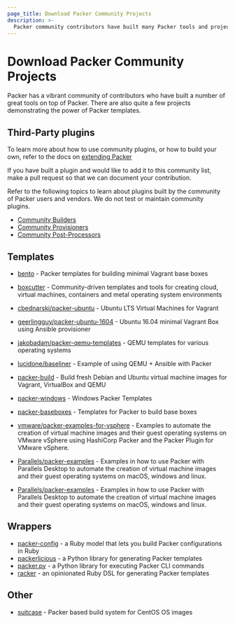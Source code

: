 ```yaml
---
page_title: Download Packer Community Projects
description: >-
  Packer community contributors have built many Packer tools and projects that demonstrate Packer templates. Learn about Packer community projects you can download.
---
```


# Download Packer Community Projects

Packer has a vibrant community of contributors who have built a number of great
tools on top of Packer. There are also quite a few projects demonstrating the
power of Packer templates.

## Third-Party plugins

To learn more about how to use community plugins, or how to build your own,
refer to the docs on [extending Packer](/packer/docs/plugins/install)

If you have built a plugin and would like to add it to this community list,
make a pull request so that we can document your contribution.

Refer to the following topics to learn about plugins built by the community of Packer users and
vendors. We do not test or maintain community plugins.


- [Community Builders](/packer/docs/builders/community-supported) 
- [Community Provisioners](/packer/docs/provisioners/community-supported)
- [Community Post-Processors](/packer/docs/post-processors/community-supported)


## Templates

- [bento](https://github.com/chef/bento) - Packer templates for building minimal
  Vagrant base boxes

- [boxcutter](https://github.com/boxcutter) - Community-driven templates and
  tools for creating cloud, virtual machines, containers and metal operating
  system environments

- [cbednarski/packer-ubuntu](https://github.com/cbednarski/packer-ubuntu) -
  Ubuntu LTS Virtual Machines for Vagrant

- [geerlingguy/packer-ubuntu-1604](https://github.com/geerlingguy/packer-ubuntu-1604)
  \- Ubuntu 16.04 minimal Vagrant Box using Ansible provisioner

- [jakobadam/packer-qemu-templates](https://github.com/jakobadam/packer-qemu-templates)
  \- QEMU templates for various operating systems

- [lucidone/baseliner](https://git.sr.ht/~lucidone/baseliner) - Example of using
  QEMU + Ansible with Packer

- [packer-build](https://github.com/tylert/packer-build) - Build fresh Debian
  and Ubuntu virtual machine images for Vagrant, VirtualBox and QEMU

- [packer-windows](https://github.com/joefitzgerald/packer-windows) - Windows
  Packer Templates

- [packer-baseboxes](https://github.com/taliesins/packer-baseboxes) - Templates
  for Packer to build base boxes

- [vmware/packer-examples-for-vsphere](https://github.com/vmware/packer-examples-for-vsphere) - Examples
  to automate the creation of virtual machine images and their guest operating systems on VMware vSphere using HashiCorp Packer
  and the Packer Plugin for VMware vSphere.

- [Parallels/packer-examples](https://github.com/parallels/packer-examples) - Examples in how to use Packer with Parallels Desktop
  to automate the creation of virtual machine images and their guest operating systems on macOS, windows and linux.

- [Parallels/packer-examples](https://github.com/parallels/packer-examples) - Examples in how to use Packer with Parallels Desktop
  to automate the creation of virtual machine images and their guest operating systems on macOS, windows and linux.

## Wrappers

- [packer-config](https://github.com/ianchesal/packer-config) - a Ruby model that lets you build Packer configurations in Ruby
- [packerlicious](https://github.com/mayn/packerlicious) - a Python library for generating Packer templates
- [packer.py](https://github.com/mayn/packer.py) - a Python library for executing Packer CLI commands
- [racker](https://github.com/aspring/racker) - an opinionated Ruby DSL for generating Packer templates

## Other

- [suitcase](https://github.com/tmclaugh/suitcase) - Packer based build system for CentOS OS images
